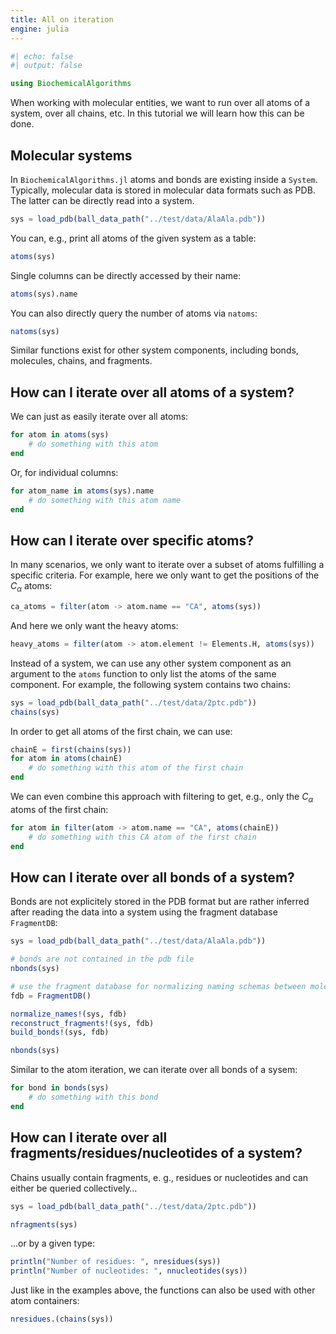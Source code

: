 ```yaml
---
title: All on iteration
engine: julia
---
```


```julia
#| echo: false
#| output: false

using BiochemicalAlgorithms
```

When working with molecular entities, we want to run over all atoms of a system, over all chains, etc. In this tutorial we will learn how this can be done.


## Molecular systems
In `BiochemicalAlgorithms.jl` atoms and bonds are existing inside a `System`. Typically, molecular data is stored in molecular data formats such as PDB. The latter can be directly read into a system.

```julia
sys = load_pdb(ball_data_path("../test/data/AlaAla.pdb"))
```

You can, e.g., print all atoms of the given system as a table:
```julia
atoms(sys)
```

Single columns can be directly accessed by their name:
```julia
atoms(sys).name
```

You can also directly query the number of atoms via `natoms`:
```julia
natoms(sys)
```

Similar functions exist for other system components, including bonds, molecules, chains, and fragments.


## How can I iterate over all atoms of a system? 
We can just as easily iterate over all atoms:
```julia
for atom in atoms(sys)
    # do something with this atom
end
```

Or, for individual columns:
```julia
for atom_name in atoms(sys).name
    # do something with this atom name
end
```

## How can I iterate over specific atoms?
In many scenarios, we only want to iterate over a subset of atoms fulfilling a specific criteria. For example, here we only want to get the positions of the $C_\alpha$ atoms:

```julia
ca_atoms = filter(atom -> atom.name == "CA", atoms(sys))
```

And here we only want the heavy atoms:

```julia
heavy_atoms = filter(atom -> atom.element != Elements.H, atoms(sys))
```

Instead of a system, we can use any other system component as an argument to the `atoms` function to only list the atoms of the same component. For example, the following system contains two chains:

```julia
sys = load_pdb(ball_data_path("../test/data/2ptc.pdb"))
chains(sys)
```

In order to get all atoms of the first chain, we can use:

```julia
chainE = first(chains(sys))
for atom in atoms(chainE)
    # do something with this atom of the first chain
end
```

We can even combine this approach with filtering to get, e.g., only the $C_\alpha$ atoms of the first chain:

```julia
for atom in filter(atom -> atom.name == "CA", atoms(chainE))
    # do something with this CA atom of the first chain
end
```


## How can I iterate over all bonds of a system?
Bonds are not explicitely stored in the PDB format but are rather inferred after reading the data into a system using the fragment database `FragmentDB`:
```julia
sys = load_pdb(ball_data_path("../test/data/AlaAla.pdb"))

# bonds are not contained in the pdb file
nbonds(sys)
```

```julia
# use the fragment database for normalizing naming schemas between molecular file formats, reconstruction of missing parts of the structure and building the bonds
fdb = FragmentDB()

normalize_names!(sys, fdb)
reconstruct_fragments!(sys, fdb)
build_bonds!(sys, fdb)

nbonds(sys)
```

Similar to the atom iteration, we can iterate over all bonds of a sysem:
```julia
for bond in bonds(sys)
    # do something with this bond
end
```


## How can I iterate over all fragments/residues/nucleotides of a system?
Chains usually contain fragments, e. g., residues or nucleotides and can either be queried collectively...
```julia
sys = load_pdb(ball_data_path("../test/data/2ptc.pdb"))

nfragments(sys)
```

...or by a given type:
```julia
println("Number of residues: ", nresidues(sys))
println("Number of nucleotides: ", nnucleotides(sys))
```

Just like in the examples above, the functions can also be used with other atom containers:
```julia
nresidues.(chains(sys))
```
